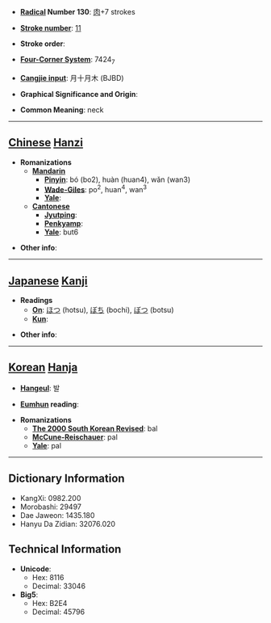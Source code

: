 * '''[[Wiktionary:Chinese radical index| Radical]] Number 130''': [[Wiktionary:Chinese radical index 肉|肉]]+7 strokes

* '''[[Wiktionary:Chinese total strokes index|Stroke number]]''': [[Wiktionary:Chinese total strokes index 11|11]]

* '''Stroke order''': 

* '''[[Wiktionary:Chinese four corner index|Four-Corner System]]''': 7424<sub>7</sub>

* '''[[Wiktionary:Chinese Cangjie index|Cangjie input]]''': 月十月木 (BJBD)

* '''Graphical Significance and Origin''': 

* '''Common Meaning''': neck

----

== [[Chinese]] [[Hanzi]] ==

* '''Romanizations'''
** '''[[Mandarin]]'''
*** '''[[Pinyin]]''': bó (bo2), huàn (huan4), wǎn (wan3)
*** '''[[Wade-Giles]]''': po<sup>2</sup>, huan<sup>4</sup>, wan<sup>3</sup>
*** '''[[Yale]]''': 
** '''[[Cantonese]]'''
*** '''[[Jyutping]]''':
*** '''[[Penkyamp]]''': 
*** '''[[Yale]]''': but6

* '''Other info''': 

----

== [[Japanese]] [[Kanji]] ==

* '''Readings'''
** '''[[On]]''': [[ほつ]] (hotsu), [[ぼち]] (bochi), [[ぼつ]] (botsu)
** '''[[Kun]]''': 

* '''Other info''':  

----

== [[Korean]] [[Hanja]] ==

* '''[[Hangeul]]''': 발

* '''[[Eumhun]] reading''': 

* '''Romanizations'''
** '''[[The 2000 South Korean Revised Romanization|The 2000 South Korean Revised]]''': bal
** '''[[McCune-Reischauer]]''': pal
** '''[[Yale]]''': pal

----

== Dictionary Information ==

* KangXi: 0982.200
* Morobashi: 29497
* Dae Jaweon: 1435.180
* Hanyu Da Zidian: 32076.020

== Technical Information ==

* '''Unicode''':
** Hex: 8116
** Decimal: 33046
* '''Big5''':
** Hex: B2E4
** Decimal: 45796